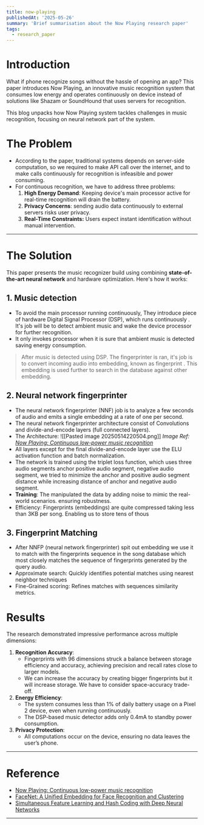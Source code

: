 ```yaml
---
title: now-playing
publishedAt: '2025-05-26'
summary: 'Brief summarisation about the Now Playing research paper'
tags:
  - research_paper
---
```

# Introduction

What if phone recognize songs without the hassle of opening an app? This paper introduces Now Playing, an innovative music recognition system that consumes low energy and operates continuously on device instead of solutions like Shazam or SoundHound that uses servers for recognition.

This blog unpacks how Now Playing system tackles challenges in music recognition, focusing on neural network part of the system.

# The Problem
- According to the paper, traditional systems depends on server-side computation, so we required to make API call over the internet, and to make calls continuously for recognition is infeasible and power consuming.
- For continuous recognition, we have to address three problems:
	1. **High Energy Demand**: Keeping device's main processor active for real-time recognition will drain the battery.
	2. **Privacy Concerns**: sending audio data continuously to external servers risks user privacy.
	3. **Real-Time Constraints:** Users expect instant identification without manual intervention.
---
# The Solution
This paper presents the music recognizer build using combining **state-of-the-art neural network** and hardware optimization. Here's how it works:

## 1. Music detection
- To avoid the main processor running continuously, They introduce piece of hardware Digital Signal Processor (DSP), which runs continuously . It's job will be to detect ambient music and  wake the device processor for further recognition.
- It only invokes processor when it is sure that ambient music is detected saving energy consumption.

> After music is detected using DSP. The fingerprinter is ran, it's job is to convert incoming audio into embedding, known as fingerprint . This embedding is used further to search in the database against other embedding.
## 2. Neural network fingerprinter

* The neural network fingerprinter (NNF)  job is to analyze a few seconds of audio and emits a single embedding at a rate of one per second. 
* The neural network fingerprinter architecture consist of Convolutions and divide-and-encode layers (full connected layers).
* The Architecture:
![[Pasted image 20250514220504.png]]
		*Image Ref: [Now Playing: Continuous low-power music recognition](https://arxiv.org/abs/1711.10958)*
 * All layers except for the final divide-and-encode layer use the ELU activation function and batch normalization.
 * The network is trained using the triplet loss function, which uses three audio segments  anchor positive audio segment, negative audio segment, we tried to minimize the anchor and positive audio segment distance while increasing distance of anchor and negative audio segment.
 * **Training**:  The manipulated the data by adding noise to mimic the real-world scenarios. ensuring robustness.
 * Efficiency: Fingerprints (embeddings) are quite compressed taking less than 3KB per song. Enabling us to store tens of thous
## 3.  Fingerprint Matching

- After NNFP (neural network fingerprinter) spit out embedding we use it to match with the fingerprints sequence in the song database which most closely matches the sequence of fingerprints generated by the query audio.
- Approximate search: Quickly identifies potential matches using nearest neighbor techniques
- Fine-Grained scoring: Refines matches with sequences similarity metrics.

# Results 

The research demonstrated impressive performance across multiple dimensions:

1. **Recognition Accuracy**:
    - Fingerprints with 96 dimensions struck a balance between storage efficiency and accuracy, achieving precision and recall rates close to larger models.
    - We can increase the accuracy by creating bigger fingerprints but it will increase storage. We have to consider space-accuracy trade-off.
2. **Energy Efficiency**:
    - The system consumes less than 1% of daily battery usage on a Pixel 2 device, even when running continuously.
    - The DSP-based music detector adds only 0.4mA to standby power consumption.
3. **Privacy Protection**:
    - All computations occur on the device, ensuring no data leaves the user’s phone.

---
# Reference

- [Now Playing: Continuous low-power music recognition](https://arxiv.org/abs/1711.10958)
- [FaceNet: A Unified Embedding for Face Recognition and Clustering](https://arxiv.org/abs/1503.03832)
- [Simultaneous Feature Learning and Hash Coding with Deep Neural Networks](https://openaccess.thecvf.com/content_cvpr_2015/papers/Lai_Simultaneous_Feature_Learning_2015_CVPR_paper.pdf) 

---

